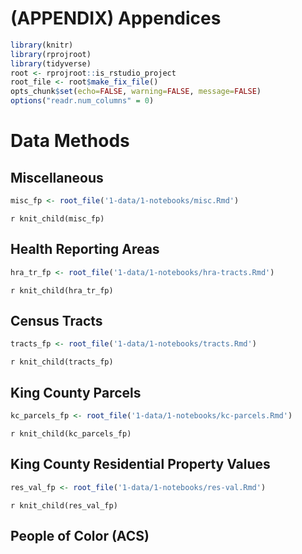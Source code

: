 # (APPENDIX) Appendices {-}

```r
library(knitr)
library(rprojroot)
library(tidyverse)
root <- rprojroot::is_rstudio_project
root_file <- root$make_fix_file()
opts_chunk$set(echo=FALSE, warning=FALSE, message=FALSE)
options("readr.num_columns" = 0)
```

# Data Methods

## Miscellaneous
```r
misc_fp <- root_file('1-data/1-notebooks/misc.Rmd')
```

`r knit_child(misc_fp)`

## Health Reporting Areas

```r

hra_tr_fp <- root_file('1-data/1-notebooks/hra-tracts.Rmd')
```

`r knit_child(hra_tr_fp)`


## Census Tracts

```r
tracts_fp <- root_file('1-data/1-notebooks/tracts.Rmd')
```

`r knit_child(tracts_fp)`

## King County Parcels

```r
kc_parcels_fp <- root_file('1-data/1-notebooks/kc-parcels.Rmd')
```

`r knit_child(kc_parcels_fp)`


## King County Residential Property Values

```r
res_val_fp <- root_file('1-data/1-notebooks/res-val.Rmd')
```

`r knit_child(res_val_fp)`


## People of Color (ACS)


